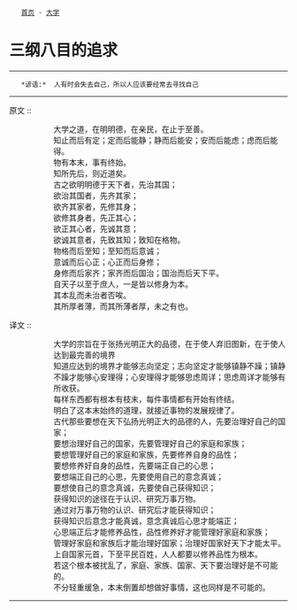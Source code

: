 <div class="nav">
	[[../index|首页]] - [[index|大学]]
</div>
= 三纲八目的追求 =
----
    *谚语:*  人有时会失去自己，所以人应该要经常去寻找自己
----

原文 ::
:: 大学之道，在明明德，在亲民，在止于至善。
:: 知止而后有定；定而后能静；静而后能安；安而后能虑；虑而后能得。
:: 物有本末，事有终始。
:: 知所先后，则近道矣。
:: 古之欲明明德于天下者，先治其国；
:: 欲治其国者，先齐其家；
:: 欲齐其家者，先修其身；
:: 欲修其身者，先正其心；
:: 欲正其心者，先诚其意；
:: 欲诚其意者，先致其知；致知在格物。
:: 物格而后至知；至知而后意诚；
:: 意诚而后心正；心正而后身修；
:: 身修而后家齐；家齐而后国治；国治而后天下平。
:: 自天子以至于庶人，一是皆以修身为本。
:: 其本乱而未治者否唉。
:: 其所厚者薄，而其所薄者厚，未之有也。

译文 ::
:: 大学的宗旨在于张扬光明正大的品德，在于使人弃旧图新，在于使人达到最完善的境界
:: 知道应达到的境界才能够志向坚定；志向坚定才能够镇静不躁；镇静不躁才能够心安理得；心安理得才能够思虑周详；思虑周详才能够有所收获。
:: 每样东西都有根本有枝末，每件事情都有开始有终结。
:: 明白了这本末始终的道理，就接近事物的发展规律了。
:: 古代那些要想在天下弘扬光明正大的品德的人，先要治理好自己的国家；
:: 要想治理好自己的国家，先要管理好自己的家庭和家族；
:: 要想管理好自己的家庭和家族，先要修养自身的品性；
:: 要想修养好自身的品性，先要端正自己的心思；
:: 要想端正自己的心思，先要使用自己的意念真诚；
:: 要想使自己的意念真诚，先要使自己获得知识；
:: 获得知识的途径在于认识、研究万事万物。
:: 通过对万事万物的认识、研究后才能获得知识；
:: 获得知识后意念才能真诚，意念真诚后心思才能端正；
:: 心思端正后才能修养品性，品性修养好才能管理好家庭和家族；
:: 管理好家庭和家族后才能治理好国家；治理好国家好天下才能太平。
:: 上自国家元首，下至平民百姓，人人都要以修养品性为根本。
:: 若这个根本被扰乱了，家庭、家族、国家、天下要治理好是不可能的。
:: 不分轻重缓急，本末倒置却想做好事情，这也同样是不可能的。

----
